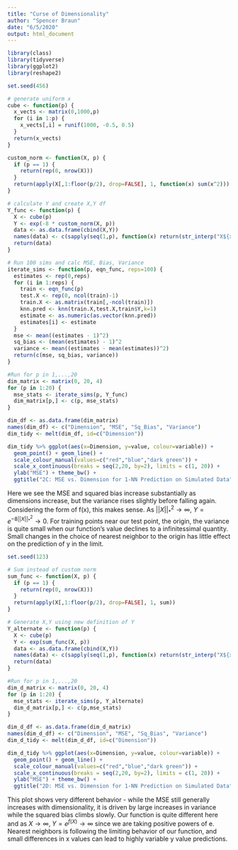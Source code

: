 ```yaml
---
title: "Curse of Dimensionality"
author: "Spencer Braun"
date: "6/5/2020"
output: html_document
---
```


```r
library(class)
library(tidyverse)
library(ggplot2)
library(reshape2)
```


```r

set.seed(456)

# generate uniform x
cube <- function(p) {
  x_vects <- matrix(0,1000,p)
  for (i in 1:p) {
    x_vects[,i] = runif(1000, -0.5, 0.5)
  }
  return(x_vects)
}

custom_norm <- function(X, p) {
  if (p == 1) {
    return(rep(0, nrow(X)))
  }
  return(apply(X[,1:floor(p/2), drop=FALSE], 1, function(x) sum(x^2)))
}

# calculate Y and create X,Y df
Y_func <- function(p) {
  X <- cube(p)
  Y <- exp(-8 * custom_norm(X, p))
  data <- as.data.frame(cbind(X,Y))
  names(data) <- c(sapply(seq(1,p), function(x) return(str_interp("X${x}"))), "Y")
  return(data)
}

# Run 100 sims and calc MSE, Bias, Variance
iterate_sims <- function(p, eqn_func, reps=100) {
  estimates <- rep(0,reps)
  for (i in 1:reps) {
    train <- eqn_func(p)
    test.X <- rep(0, ncol(train)-1)
    train.X <- as.matrix(train[,-ncol(train)])
    knn.pred <- knn(train.X,test.X,train$Y,k=1)
    estimate <- as.numeric(as.vector(knn.pred))
    estimates[i] <- estimate
  }
  mse <- mean((estimates - 1)^2)
  sq_bias <- (mean(estimates) - 1)^2
  variance <- mean((estimates - mean(estimates))^2)
  return(c(mse, sq_bias, variance))
}

#Run for p in 1,...,20
dim_matrix <- matrix(0, 20, 4)
for (p in 1:20) {
  mse_stats <- iterate_sims(p, Y_func)
  dim_matrix[p,] <- c(p, mse_stats)
}

dim_df <- as.data.frame(dim_matrix)
names(dim_df) <- c("Dimension", "MSE", "Sq_Bias", "Variance")
dim_tidy <- melt(dim_df, id=c("Dimension"))

dim_tidy %>% ggplot(aes(x=Dimension, y=value, colour=variable)) +
  geom_point() + geom_line() +
  scale_colour_manual(values=c("red","blue","dark green")) +
  scale_x_continuous(breaks = seq(2,20, by=2), limits = c(1, 20)) +
  ylab("MSE") + theme_bw() +
  ggtitle("2C: MSE vs. Dimension for 1-NN Prediction on Simulated Data")
```


Here we see the MSE and squared bias increase substantially as dimensions increase, but the variance rises slightly before falling again. Considering the form of f(x), this makes sense. As $||X||_*^2 \rightarrow \infty$, $Y = e^{-8||X||_*^2} \rightarrow 0$. For training points near our test point, the origin, the variance is quite small when our function's value declines to a infinitessimal quantity. Small changes in the choice of nearest neighbor to the origin has little effect on the prediction of y in the limit.


```r

set.seed(123)

# Sum instead of custom norm
sum_func <- function(X, p) {
  if (p == 1) {
    return(rep(0, nrow(X)))
  }
  return(apply(X[,1:floor(p/2), drop=FALSE], 1, sum))
}

# Generate X,Y using new definition of Y
Y_alternate <- function(p) {
  X <- cube(p)
  Y <- exp(sum_func(X, p))
  data <- as.data.frame(cbind(X,Y))
  names(data) <- c(sapply(seq(1,p), function(x) return(str_interp("X${x}"))),"Y")
  return(data)
}

#Run for p in 1,...,20
dim_d_matrix <- matrix(0, 20, 4)
for (p in 1:20) {
  mse_stats <- iterate_sims(p, Y_alternate)
  dim_d_matrix[p,] <- c(p,mse_stats)
}

dim_d_df <- as.data.frame(dim_d_matrix)
names(dim_d_df) <- c("Dimension", "MSE", "Sq_Bias", "Variance")
dim_d_tidy <- melt(dim_d_df, id=c("Dimension"))

dim_d_tidy %>% ggplot(aes(x=Dimension, y=value, colour=variable)) +
  geom_point() + geom_line() +
  scale_colour_manual(values=c("red","blue","dark green")) +
  scale_x_continuous(breaks = seq(2,20, by=2), limits = c(1, 20)) +
  ylab("MSE") + theme_bw() +
  ggtitle("2D: MSE vs. Dimension for 1-NN Prediction on Simulated Data")

```

This plot shows very different behavior - while the MSE still generally increases with dimensionality, it is driven by large increases in variance while the squared bias climbs slowly. Our function is quite different here and as $X \rightarrow \infty,\; Y= e^{f(X)} \rightarrow \infty$ since we are taking positive powers of e. Nearest neighbors is following the limiting behavior of our function, and small differences in x values can lead to highly variable y value predictions.
